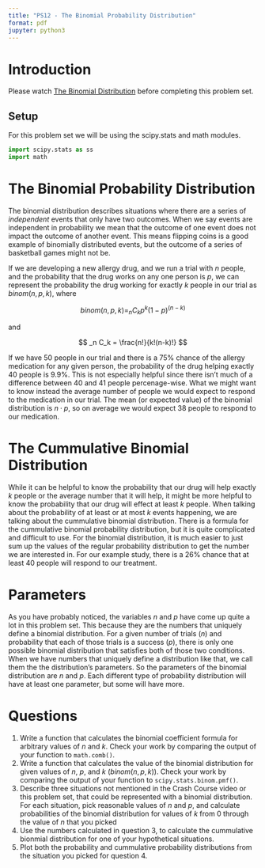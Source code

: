 ```yaml
---
title: "PS12 - The Binomial Probability Distribution"
format: pdf
jupyter: python3
---
```


# Introduction

Please watch [The Binomial Distribution](binom) before completing this problem
set.

[binom]: https://youtu.be/WR0nMTr6uOo?si=1q7k2HHgyPrZS-LG
[geom]: https://youtu.be/5VMTeBoEcQg?si=coHG9uuy6SA6F7eX

## Setup

For this problem set we will be using the scipy.stats and math modules.

```python

import scipy.stats as ss
import math


```


# The Binomial Probability Distribution

The binomial distribution describes situations where there are a series of 
*independent* events that only have two outcomes. When we say events are
independent in probability we mean that the outcome of one event does not impact
the outcome of another event. This means flipping coins is a good example of 
binomially distributed events, but the outcome of a series of basketball games
might not be. 

If we are developing a new allergy drug, and we run a trial with $n$
people, and the probability that the drug works on any one person is $p$, we can represent the probability the drug working for exactly $k$ people in our trial
as $binom(n, p, k)$, where

$$
binom(n, p, k) = _n C_k p^k(1-p)^{(n-k)}
$$

and 

$$
_n C_k = \frac{n!}{k!(n-k)!}
$$

If we have 50 people in our trial and there is a 75% chance of the allergy
medication for any given person, the probability of the drug helping exactly
40 people is 9.9%. This is not especially helpful since there isn't much of a 
difference between 40 and 41 people percenage-wise. What we might want to know
instead the average number of people we would expect to respond to the
medication in our trial. The mean (or expected value) of the binomial 
distribution is $n\cdot p$, so on average we would expect 38 people to respond
to our medication. 


# The Cummulative Binomial Distribution 

While it can be helpful to know the probability that our drug will help exactly
$k$ people or the average number that it will help, it might be more helpful to
know the probability that our drug will effect at least $k$ people. When talking
about the probability of at least or at most $k$ events happening, we are
talking about the cummulative binomial distribution. There is a formula for 
the cummulative binomial probability distribution, but it is quite complicated
and difficult to use. For the binomial distribution, it is much easier to just 
sum up the values of the regular probability distribution to get the number we
are interested in. For our example study, there is a 26% chance that at least
40 people will respond to our treatment.

# Parameters

As you have probably noticed, the variables $n$ and $p$ have come up quite a lot
in this problem set. This because they are the numbers that uniquely define a
binomial distribution. For a given number of trials ($n$) and probability
that each of those trials is a success ($p$), there is only one possible 
binomial distribution that satisfies both of those two conditions. When we have
numbers that uniquely define a distribution like that, we call them the
the distribution's parameters. So the parameters of the binomial distribution
are $n$ and $p$. Each different type of probability distribution will have at
least one parameter, but some will have more. 

# Questions

1. Write a function that calculates the binomial coefficient formula for 
   arbitrary values of $n$ and $k$. Check your work by comparing the output of
   your function to `math.comb()`.
2. Write a function that calculates the value of the binomial distribution for
   given values of $n$, $p$, and $k$ ($binom(n,p,k)$). Check your work by 
   comparing the output of your function to `scipy.stats.binom.pmf()`.
3. Describe three situations not mentioned in the Crash Course video or this 
   problem set, that could be represented with a binomial distribution. For each
   situation, pick reasonable values of $n$ and $p$, and calculate probabilities
   of the binomial distribution for values of $k$ from 0 through the value of 
   $n$ that you picked
4. Use the numbers calculated in question 3, to calculate the cummulative 
   bionmial distribution for one of your hypothetical situations.
5. Plot both the probability and cummulative probability distributions from 
   the situation you picked for question 4.
